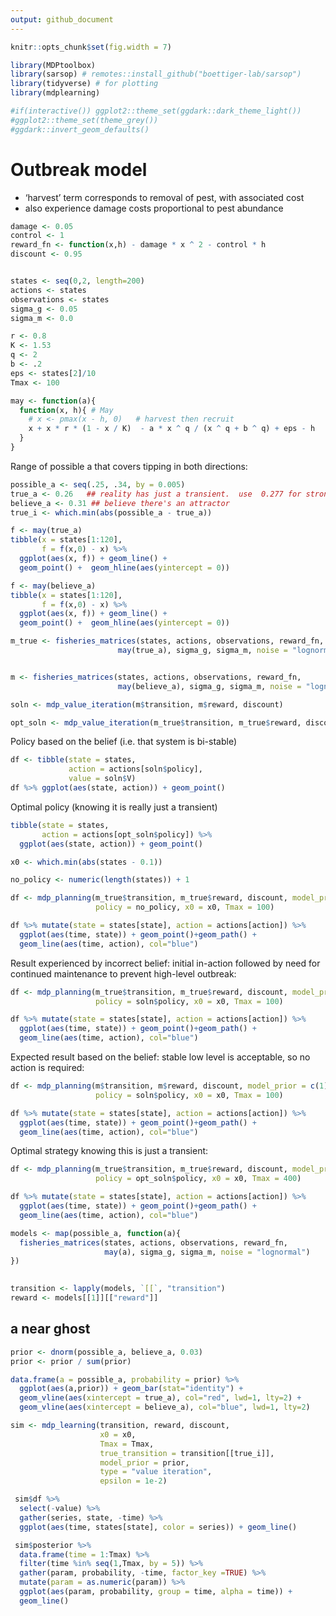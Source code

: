```yaml
---
output: github_document
---
```


```r
knitr::opts_chunk$set(fig.width = 7)
```


```r
library(MDPtoolbox)
library(sarsop) # remotes::install_github("boettiger-lab/sarsop")
library(tidyverse) # for plotting
library(mdplearning)

#if(interactive()) ggplot2::theme_set(ggdark::dark_theme_light())
#ggplot2::theme_set(theme_grey())
#ggdark::invert_geom_defaults()
```

# Outbreak model

- 'harvest' term corresponds to removal of pest, with associated cost
- also experience damage costs proportional to pest abundance

```r
damage <- 0.05
control <- 1
reward_fn <- function(x,h) - damage * x ^ 2 - control * h
discount <- 0.95


states <- seq(0,2, length=200)
actions <- states
observations <- states
sigma_g <- 0.05
sigma_m <- 0.0

r <- 0.8
K <- 1.53
q <- 2
b <- .2
eps <- states[2]/10
Tmax <- 100

may <- function(a){  
  function(x, h){ # May
    # x <- pmax(x - h, 0)   # harvest then recruit   
    x + x * r * (1 - x / K)  - a * x ^ q / (x ^ q + b ^ q) + eps - h
  }
}

```

Range of possible a that covers tipping in both directions:

```r
possible_a <- seq(.25, .34, by = 0.005)
true_a <- 0.26   ## reality has just a transient.  use  0.277 for stronger ghost
believe_a <- 0.31 ## believe there's an attractor
true_i <- which.min(abs(possible_a - true_a))
```

```r
f <- may(true_a)
tibble(x = states[1:120],
       f = f(x,0) - x) %>%
  ggplot(aes(x, f)) + geom_line() +
  geom_point() +  geom_hline(aes(yintercept = 0))
```

```r
f <- may(believe_a)
tibble(x = states[1:120],
       f = f(x,0) - x) %>%
  ggplot(aes(x, f)) + geom_line() +
  geom_point() +  geom_hline(aes(yintercept = 0))
```



```r
m_true <- fisheries_matrices(states, actions, observations, reward_fn, 
                        may(true_a), sigma_g, sigma_m, noise = "lognormal")


m <- fisheries_matrices(states, actions, observations, reward_fn, 
                        may(believe_a), sigma_g, sigma_m, noise = "lognormal")
```



```r
soln <- mdp_value_iteration(m$transition, m$reward, discount)

opt_soln <- mdp_value_iteration(m_true$transition, m_true$reward, discount)

```

Policy based on the belief (i.e. that system is bi-stable)

```r
df <- tibble(state = states,
             action = actions[soln$policy],
             value = soln$V)
df %>% ggplot(aes(state, action)) + geom_point() 
```

Optimal policy (knowing it is really just a transient)
```r
tibble(state = states,
       action = actions[opt_soln$policy]) %>% 
  ggplot(aes(state, action)) + geom_point() 
```



```r
x0 <- which.min(abs(states - 0.1))
```



```r
no_policy <- numeric(length(states)) + 1

df <- mdp_planning(m_true$transition, m_true$reward, discount, model_prior = c(1), 
                   policy = no_policy, x0 = x0, Tmax = 100)

df %>% mutate(state = states[state], action = actions[action]) %>% 
  ggplot(aes(time, state)) + geom_point()+geom_path() + 
  geom_line(aes(time, action), col="blue")
```



Result experienced by incorrect belief:  initial in-action followed by need for continued maintenance to prevent high-level outbreak:


```r

df <- mdp_planning(m_true$transition, m_true$reward, discount, model_prior = c(1), 
                   policy = soln$policy, x0 = x0, Tmax = 100)

df %>% mutate(state = states[state], action = actions[action]) %>% 
  ggplot(aes(time, state)) + geom_point()+geom_path() + 
  geom_line(aes(time, action), col="blue")
```


Expected result based on the belief: stable low level is acceptable, so no action is required:

```r

df <- mdp_planning(m$transition, m$reward, discount, model_prior = c(1), 
                   policy = soln$policy, x0 = x0, Tmax = 100)

df %>% mutate(state = states[state], action = actions[action]) %>% 
  ggplot(aes(time, state)) + geom_point()+geom_path() + 
  geom_line(aes(time, action), col="blue")
```

Optimal strategy knowing this is just a transient:

```r

df <- mdp_planning(m_true$transition, m_true$reward, discount, model_prior = c(1), 
                   policy = opt_soln$policy, x0 = x0, Tmax = 400)

df %>% mutate(state = states[state], action = actions[action]) %>% 
  ggplot(aes(time, state)) + geom_point()+geom_path() + 
  geom_line(aes(time, action), col="blue")
```










```r

models <- map(possible_a, function(a){
  fisheries_matrices(states, actions, observations, reward_fn, 
                     may(a), sigma_g, sigma_m, noise = "lognormal")
})
  
```

```r
transition <- lapply(models, `[[`, "transition")
reward <- models[[1]][["reward"]]
```



## a near ghost

```r
prior <- dnorm(possible_a, believe_a, 0.03)
prior <- prior / sum(prior)
```

```r
data.frame(a = possible_a, probability = prior) %>%
  ggplot(aes(a,prior)) + geom_bar(stat="identity") +
  geom_vline(aes(xintercept = true_a), col="red", lwd=1, lty=2) + 
  geom_vline(aes(xintercept = believe_a), col="blue", lwd=1, lty=2) 
```




```r
sim <- mdp_learning(transition, reward, discount, 
                    x0 = x0, 
                    Tmax = Tmax, 
                    true_transition = transition[[true_i]],
                    model_prior = prior,
                    type = "value iteration", 
                    epsilon = 1e-2)
```


```r
 sim$df %>% 
  select(-value) %>% 
  gather(series, state, -time) %>% 
  ggplot(aes(time, states[state], color = series)) + geom_line()
```



```r
 sim$posterior %>% 
  data.frame(time = 1:Tmax) %>%
  filter(time %in% seq(1,Tmax, by = 5)) %>%
  gather(param, probability, -time, factor_key =TRUE) %>% 
  mutate(param = as.numeric(param)) %>% 
  ggplot(aes(param, probability, group = time, alpha = time)) + 
  geom_line()
```


```r
```


